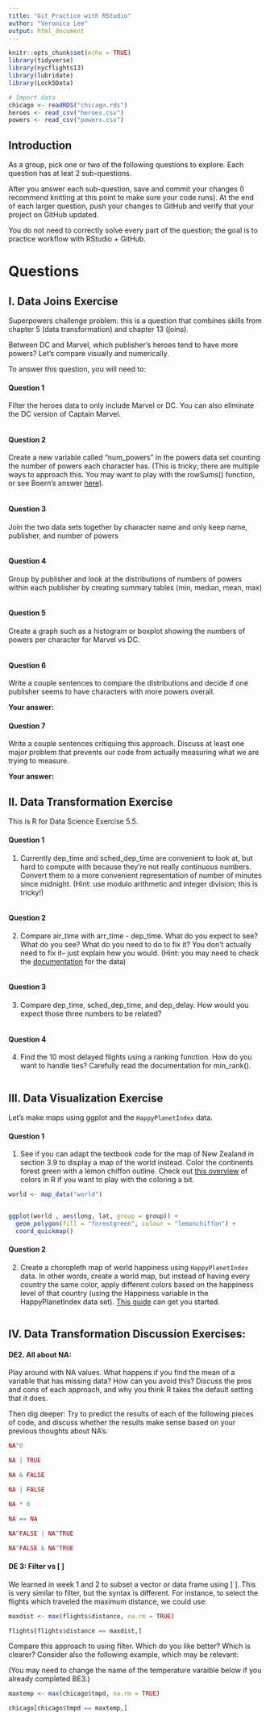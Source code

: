 ```yaml
---
title: "Git Practice with RStudio"
author: "Veronica Lee"
output: html_document
---
```


```r
knitr::opts_chunk$set(echo = TRUE)
library(tidyverse)
library(nycflights13)
library(lubridate) 
library(Lock5Data)

# Import data
chicago <- readRDS("chicago.rds")
heroes <- read_csv("heroes.csv")
powers <- read_csv("powers.csv")
```

## Introduction

As a group, pick one or two of the following questions to explore. Each question has at leat 2 sub-questions. 

After you answer each sub-question, save and commit your changes (I recommend knitting at this point to make sure your code runs). At the end of each larger question, push your changes to GitHub and verify that your project on GitHub updated.

You do not need to correctly solve every part of the question; the goal is to practice workflow with RStudio + GitHub. 

# Questions

## I. Data Joins Exercise 

Superpowers challenge problem: this is a question that combines skills from chapter 5 (data transformation) and chapter 13 (joins). 

Between DC and Marvel, which publisher's heroes tend to have more powers? Let's compare visually and numerically.

To answer this question, you will need to:

#### Question 1

Filter the heroes data to only include Marvel or DC. You can also eliminate the DC version of Captain Marvel.

```r

```


#### Question 2

Create a new variable called "num_powers" in the powers data set counting the number of powers each character has. (This is tricky; there are multiple ways to approach this. You may want to play with the rowSums() function, or see Boern's answer [here](https://stackoverflow.com/questions/28873057/sum-across-multiple-columns-with-dplyr)).

```r

```



#### Question 3


Join the two data sets together by character name and only keep name, publisher, and number of powers

```r

```


#### Question 4

Group by publisher and look at the distributions of numbers of powers within each publisher by creating summary tables (min, median, mean, max)

```r

```


#### Question 5

Create a graph such as a histogram or boxplot showing the numbers of powers per character for Marvel vs DC. 

```r

```


#### Question 6

Write a couple sentences to compare the distributions and decide if one publisher seems to have characters with more powers overall.

__Your answer:__



#### Question 7

Write a couple sentences critiquing this approach. Discuss at least one major problem that prevents our code from actually measuring what we are trying to measure.

__Your answer:__



## II. Data Transformation Exercise

This is R for Data Science Exercise 5.5.

#### Question 1

1. Currently dep_time and sched_dep_time are convenient to look at, but hard to compute with because they’re not really continuous numbers. Convert them to a more convenient representation of number of minutes since midnight. (Hint: use modulo arithmetic and integer division; this is tricky!)

```r

```

#### Question 2

2. Compare air_time with arr_time - dep_time. What do you expect to see? What do you see? What do you need to do to fix it? You don't actually need to fix it-- just explain how you would. (Hint: you may need to check the [documentation](https://www.transtats.bts.gov/DL_SelectFields.asp?Table_ID=236) for the data)

```r

```

#### Question 3

3. Compare dep_time, sched_dep_time, and dep_delay. How would you expect those three numbers to be related?

```r

```

#### Question 4

4. Find the 10 most delayed flights using a ranking function. How do you want to handle ties? Carefully read the documentation for min_rank(). 

```r

```




## III. Data Visualization Exercise

Let's make maps using ggplot and the `HappyPlanetIndex` data.

#### Question 1

1. See if you can adapt the textbook code for the map of New Zealand in section 3.9 to display a map of the world instead. Color the continents forest green with a lemon chiffon outline. Check out [this overview](http://www.stat.columbia.edu/~tzheng/files/Rcolor.pdf) of colors in R if you want to play with the coloring a bit.

```r
world <- map_data("world")


ggplot(world , aes(long, lat, group = group)) +
  geom_polygon(fill = "forestgreen", colour = "lemonchiffon") +
  coord_quickmap()
```


#### Question 2

2. Create a choropleth map of world happiness using `HappyPlanetIndex` data. In other words, create a world map, but instead of having every country the same color, apply different colors based on the happiness level of that country (using the Happiness variable in the HappyPlanetIndex data set). [This guide](https://www.datanovia.com/en/blog/how-to-create-a-map-using-ggplot2/) can get you started.


```r


```

## IV. Data Transformation Discussion Exercises:


#### DE2. All about NA: 

Play around with NA values. What happens if you find the mean of a variable that has missing data? How can you avoid this? Discuss the pros and cons of each approach, and why you think R takes the default setting that it does.

Then dig deeper: Try to predict the results of each of the following pieces of code, and discuss whether the results make sense based on your previous thoughts about NA's.

```r
NA^0

NA | TRUE

NA & FALSE

NA | FALSE

NA * 0 

NA == NA

NA^FALSE | NA^TRUE

NA^FALSE & NA^TRUE
```

#### DE 3: Filter vs [ ]

We learned in week 1 and 2 to subset a vector or data frame using [ ]. This is very similar to filter, but the syntax is different. For instance, to select the flights which traveled the maximum distance, we could use:

```r
maxdist <- max(flights$distance, na.rm = TRUE)

flights[flights$distance == maxdist,]

```

Compare this approach to using filter. Which do you like better? Which is clearer? Consider also the following example, which may be relevant: 

(You may need to change the name of the temperature varaible below if you already completed BE3.)

```r
maxtemp <- max(chicago$tmpd, na.rm = TRUE)

chicago[chicago$tmpd == maxtemp,]
```

